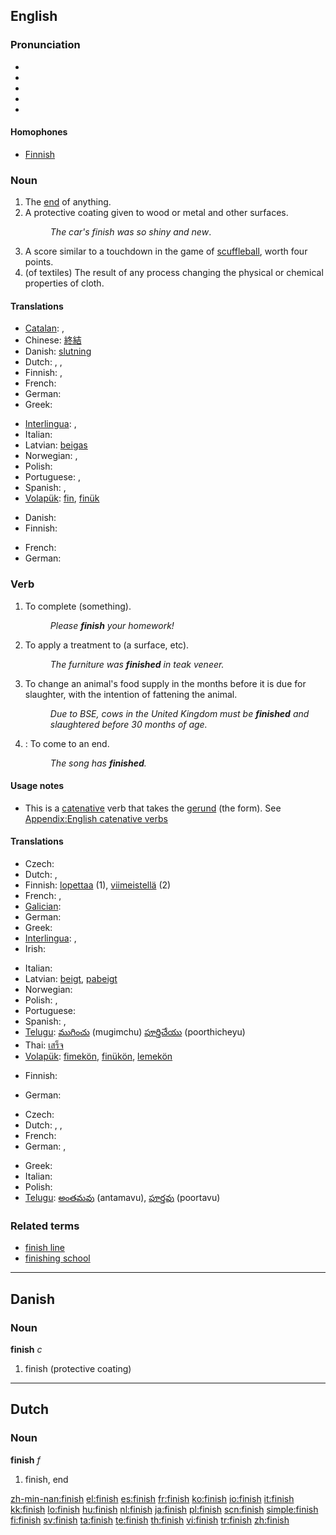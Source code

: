 ==English==

===Pronunciation===
* {{enPR|fĭn'ĭsh}}
* {{IPA|/ˈfɪnɪʃ/}}
* {{SAMPA|/"fInIS/}}
* {{audio|en-us-finish.ogg|Audio (US)}}
* {{audio|en-uk-finnish.ogg|Audio (UK)}}

====Homophones====
* [[Finnish]]

===Noun===
{{en-noun|es}}

# The [[end]] of anything.
# A protective coating given to wood or metal and other surfaces.
#: ''The car's finish was so shiny and new''.
# A score similar to a touchdown in the game of [[scuffleball]], worth four points.
# (of textiles) The result of any process changing the physical or chemical properties of cloth.

====Translations====

{{trans-top|end}}
* [[Catalan]]: {{t-|ca|meta|f}}, {{t-|ca|fita|f}}
* Chinese: [[終結]]
* Danish: [[slutning]] {{c}}
* Dutch: {{t-|nl|eindstreep|f}}, {{t+|nl|finish|f}}, {{t+|nl|meet|f}}
* Finnish: {{t+|fi|loppu}}, {{t+|fi|maali}}
* French: {{t+|fr|fin|f}}
* German: {{t+|de|Ende|n}}
* Greek: {{t+|el|τέλος|n|tr=télos|sc=Grek}}
{{trans-mid}}
* [[Interlingua]]: {{t-|ia|fin|xs=Interlingua}}, {{t-|ia|termination|xs=Interlingua}}
* Italian: {{t+|it|fine|f}}
* Latvian: [[beigas]] {{f}}
* Norwegian: {{t|no|avslutning}} {{m|f}}, {{t|no|slutt|m}}
* Polish: {{t+|pl|koniec|m}}
* Portuguese: {{t+|pt|fim|m}}, {{t+|pt|acabamento|m}}
* Spanish: {{t+|es|meta|f}}, {{t+|es|fin|m}}
* [[Volapük]]: [[fin]], [[finük]]
{{trans-bottom}}

{{trans-top|protective coating}}
* Danish: {{t-|da|finish|c}}
* Finnish: {{t-|fi|pintakäsittely}}
{{trans-mid}}
* French: {{t+|fr|fini|m}}
* German: {{t-|de|Lack|m}}
{{trans-bottom}}

{{trans-top|score in scuffleball}}
{{trans-mid}}
{{trans-bottom}}

===Verb===
{{en-verb|finishes|finishing|finished}}

# {{transitive}} To complete (something).
#: ''Please '''finish''' your homework!''
# {{transitive}} To apply a treatment to (a surface, etc).
#: ''The furniture was '''finished''' in teak veneer.''
# {{transitive}} To change an animal's food supply in the months before it is due for slaughter, with the intention of fattening the animal.
#: ''Due to BSE, cows in the United Kingdom must be '''finished''' and slaughtered before 30 months of age.''
# {{intransitive}}: To come to an end.
#: ''The song has '''finished'''.''

====Usage notes====
* {{sense|transitive, to complete}} This is a [[catenative]] verb that takes the [[gerund]] (the {{term|-ing}} form). See [[Appendix:English catenative verbs]]

====Translations====

{{trans-top|to complete}}
* Czech: {{t-|cs|dokončit}}
* Dutch: {{t+|nl|afwerken}}, {{t+|nl|beëindigen}}
* Finnish: [[lopettaa]] (1), [[viimeistellä]] (2)
* French: {{t+|fr|finir}}, {{t+|fr|achever}}
* [[Galician]]: {{t-|gl|acabar|xs=Galician}}
* German: {{t+|de|beenden}}
* Greek: {{t+|el|τελειώνω|tr=teleióno|sc=Grek}}
* [[Interlingua]]: {{t-|ia|finir|xs=Interlingua}}, {{t-|ia|terminar|xs=Interlingua}}
* Irish: {{t-|ga|críochnaigh|xs=Irish}}
{{trans-mid}}
* Italian: {{t+|it|finire}}
* Latvian: [[beigt]], [[pabeigt]]
* Norwegian: {{t+|no|avslutte}}
* Polish: {{t+|pl|dokonywać}}, {{t+|pl|dokonać}}
* Portuguese: {{t+|pt|acabar}}
* Spanish: {{t+|es|acabar}}, {{t+|es|terminar}}
* [[Telugu]]: [[ముగించు]] (mugimchu) [[పూర్తిచేయు]] (poorthicheyu)
* Thai: [[เสร็จ]]
* [[Volapük]]: [[fimekön]], [[finükön]], [[lemekön]]
{{trans-bottom}}

{{trans-top|to apply a final treatment to}}
* Finnish: {{t-|fi|viimeistellä}}
{{trans-mid}}
* German: {{t-|de|fertigstellen}}
{{trans-bottom}}

{{trans-top|to come to an end}}
* Czech: {{t+|cs|skončit}}
* Dutch: {{t+|nl|ophouden}}, {{t-|nl|eindigen}}, {{t-|nl|gedaan zijn}}
* French: {{t+|fr|finir}}
* German: {{t-|de|enden}}, {{t+|de|aufhören}}
{{trans-mid}}
* Greek: {{t+|el|τελειώνω|tr=teleióno|sc=Grek}}
* Italian: {{t+|it|finire}}
* Polish: {{t+|pl|skończyć|alt=skończyć się}}
* [[Telugu]]: [[అంతమవు]] (antamavu), [[పూర్తవు]] (poortavu)
{{trans-bottom}}

===Related terms===
* [[finish line]]
* [[finishing school]]

----

==Danish==

===Noun===
'''finish''' ''c''

# finish (protective coating)

----

==Dutch==

===Noun===
'''finish''' ''f''

# finish, end

[[zh-min-nan:finish]]
[[el:finish]]
[[es:finish]]
[[fr:finish]]
[[ko:finish]]
[[io:finish]]
[[it:finish]]
[[kk:finish]]
[[lo:finish]]
[[hu:finish]]
[[nl:finish]]
[[ja:finish]]
[[pl:finish]]
[[scn:finish]]
[[simple:finish]]
[[fi:finish]]
[[sv:finish]]
[[ta:finish]]
[[te:finish]]
[[th:finish]]
[[vi:finish]]
[[tr:finish]]
[[zh:finish]]